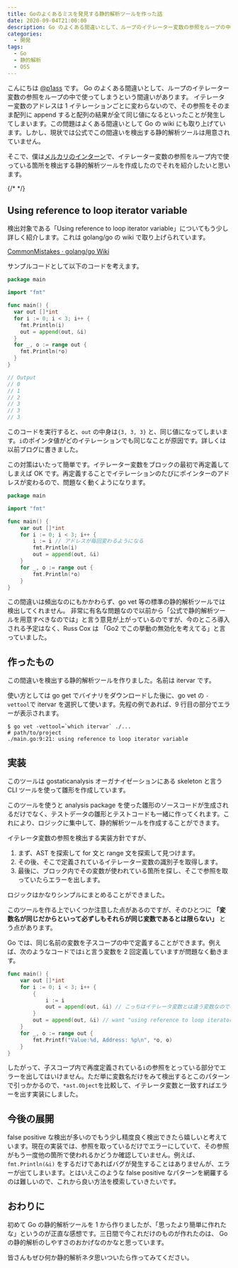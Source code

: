 ```yaml
---
title: Goのよくあるミスを発見する静的解析ツールを作った話
date: 2020-09-04T21:00:00
description: Go のよくある間違いとして、ループのイテレーター変数の参照をループの中で使ってしまうという間違いがありますが、現状では公式でこの間違いを検出する静的解析ツールは用意されていません。今回はこの間違いを検出する静的解析ツールを作成したのでそれを紹介したいと思います。
categories:
  - 開発
tags:
  - Go
  - 静的解析
  - OSS
---
```


こんにちは [@p1ass](https://twitter.com/p1ass) です。
Go のよくある間違いとして、ループのイテレーター変数の参照をループの中で使ってしまうという間違いがあります。
イテレーター変数のアドレスは 1 イテレーションごとに変わらないので、その参照をそのまま配列に append すると配列の結果が全て同じ値になるといったことが発生してしまいます。この問題はよくある間違いとして Go の wiki にも取り上げています。しかし、現状では公式でこの間違いを検出する静的解析ツールは用意されていません。

そこで、僕は[メルカリのインターン](https://mercan.mercari.com/articles/22800/)で、イテレーター変数の参照をループ内で使っている箇所を検出する静的解析ツールを作成したのでそれを紹介したいと思います。

{/* <!--more--> */}

## Using reference to loop iterator variable

検出対象である「Using reference to loop iterator variable」についてもう少し詳しく紹介します。これは golang/go の wiki で取り上げられています。

[CommonMistakes · golang/go Wiki](https://github.com/golang/go/wiki/CommonMistakes)

サンプルコードとして以下のコードを考えます。

```go
package main

import "fmt"

func main() {
  var out []*int
  for i := 0; i < 3; i++ {
    fmt.Println(i)
    out = append(out, &i)
  }
  for _, o := range out {
    fmt.Println(*o)
  }
}

// Output
// 0
// 1
// 2
// 3
// 3
// 3
```

<ExLinkCard url="https://play.golang.org/p/3j5V3yHWx4G"/>

このコードを実行すると、`out` の中身は`{3, 3, 3}` と、同じ値になってしまいます。`i`のポインタ値がどのイテレーションでも同じなことが原因です。詳しくは以前ブログに書きました。

<ExLinkCard url="https://blog.p1ass.com/posts/pointer-of-for-range-loop-of-go/"/>

この対策はいたって簡単です。イテレーター変数をブロックの最初で再定義してしまえば OK です。再定義することでイテレーションのたびにポインターのアドレスが変わるので、問題なく動くようになります。

```go
package main

import "fmt"

func main() {
    var out []*int
    for i := 0; i < 3; i++ {
        i := i // アドレスが毎回変わるようになる
        fmt.Println(i)
        out = append(out, &i)
    }
    for _, o := range out {
        fmt.Println(*o)
    }
}
```

この間違いは頻出なのにもかかわらず、go vet 等の標準の静的解析ツールでは検出してくれません。
非常に有名な問題なので以前から「公式で静的解析ツールを用意すべきなのでは」と言う意見が上がっているのですが、今のところ導入される予定はなく、Russ Cox は 「Go2 でこの挙動の無効化を考えてる」と言っていました。

<ExLinkCard url="https://github.com/golang/go/issues/16520"/>

<ExLinkCard url="https://github.com/golang/go/issues/20725"/>

## 作ったもの

この間違いを検出する静的解析ツールを作りました。名前は itervar です。

<ExLinkCard url="https://github.com/p1ass/itervar"/>

使い方としては go get でバイナリをダウンロードした後に、go vet の `-vettool`で itervar を選択して使います。先程の例であれば、9 行目の部分でエラーが表示されます。

```shell script
$ go vet -vettool=`which itervar` ./...
# path/to/project
./main.go:9:21: using reference to loop iterator variable
```

## 実装

このツールは gostaticanalysis オーガナイゼーションにある skeleton と言う CLI ツールを使って雛形を作成しています。

<ExLinkCard url="https://github.com/gostaticanalysis/skeleton"/>

このツールを使うと analysis package を使った雛形のソースコードが生成されるだけでなく、テストデータの雛形とテストコードも一緒に作ってくれます。これにより、ロジックに集中して、静的解析ツールを作成することができます。

イテレータ変数の参照を検出する実装方針ですが、

1. まず、AST を探索して for 文と range 文を探索して見つけます。
2. その後、そこで定義されているイテレーター変数の識別子を取得します。
3. 最後に、ブロック内でその変数が使われている箇所を探し、そこで参照を取っていたらエラーを出します。

ロジックはかなりシンプルにまとめることができました。

このツールを作る上でいくつか注意した点があるのですが、そのひとつに **「変数名が同じだからといって必ずしもそれらが同じ変数であるとは限らない」** とう点があります。

Go では、同じ名前の変数を子スコープの中で定義することができます。例えば、次のようなコードでは`i`と言う変数を 2 回定義していますが問題なく動きます。

```go
func main() {
    var out []*int
    for i := 0; i < 3; i++ {
        {
            i := i
            out = append(out, &i) // こっちはイテレータ変数とは違う変数なので検出しなくてよい
        }
        out = append(out, &i) // want "using reference to loop iterator variable"
    }
    for _, o := range out {
        fmt.Printf("Value:%d, Address: %p\n", *o, o)
    }
}
```

したがって、子スコープ内で再度定義されている`i`の参照をとっている部分でエラーを出してはいけません。ただ単に変数名だけをみて検出するとこのパターンで引っかかるので、`*ast.Object`を比較して、イテレータ変数と一致すればエラーを出す実装にしました。

## 今後の展開

false positive な検出が多いのでもう少し精度良く検出できたら嬉しいと考えています。現在の実装では、参照を取っているだけでエラーにしていて、その参照がもう一度他の箇所で使われるかどうか確認していません。例えば、`fmt.Println(&i)` をするだけであればバグが発生することはありませんが、エラーが出てしまいます。とはいえこのような false positive なパターンを網羅するのは難しいので、これから良い方法を模索していきたいです。

## おわりに

初めて Go の静的解析ツールを 1 から作りましたが、「思ったより簡単に作れたな」というのが正直な感想です。三日間で今これだけのものが作れたのは、 Go の静的解析のしやすさのおかげなのかなと思っています。

皆さんもぜひ何か静的解析ネタ思いついたら作ってみてください。
